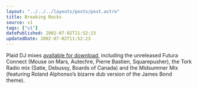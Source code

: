 ```yaml
---
layout: "../../../layouts/posts/post.astro"
title: Breaking Rocks
source: v1
tags: ["v1"]
datePublished: 2002-07-02T11:52:23
updatedDate: 2002-07-02T11:52:23
---
```


Plaid DJ mixes [available for download][1], including the unreleased Futura Connect (Mouse on Mars, Autechre, Pierre Bastien, Squarepusher), the Tork Radio mix (Satie, Debussy, Boards of Canada) and the Midsummer Mix (featuring Roland Alphonso&#8217;s bizarre dub version of the James Bond theme).

[1]: http://www.sciences.univ-nantes.fr/scnat/enseignement/BIOLOGIE/SV/liquid/mix.htm "Plaid mixes: Futura Connect, Tork Radio and Midsummer mix"
